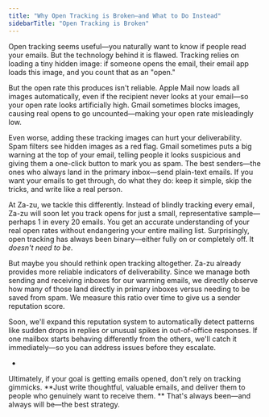 ```yaml
---
title: "Why Open Tracking is Broken—and What to Do Instead"
sidebarTitle: "Open Tracking is Broken"
---
```


Open tracking seems useful—you naturally want to know if people read your emails. But the technology behind it is flawed. Tracking relies on loading a tiny hidden image: if someone opens the email, their email app loads this image, and you count that as an "open."

But the open rate this produces isn't reliable. Apple Mail now loads all images automatically, even if the recipient never looks at your email—so your open rate looks artificially high. Gmail sometimes blocks images, causing real opens to go uncounted—making your open rate misleadingly low.

Even worse, adding these tracking images can hurt your deliverability. Spam filters see hidden images as a red flag. Gmail sometimes puts a big warning at the top of your email, telling people it looks suspicious and giving them a one-click button to mark you as spam. The best senders—the ones who always land in the primary inbox—send plain-text emails. If you want your emails to get through, do what they do: keep it simple, skip the tricks, and write like a real person.

At Za-zu, we tackle this differently. Instead of blindly tracking every email, Za-zu will soon let you track opens for just a small, representative sample—perhaps 1 in every 20 emails. You get an accurate understanding of your real open rates without endangering your entire mailing list. Surprisingly, open tracking has always been binary—either fully on or completely off. It *doesn't need to be*.

But maybe you should rethink open tracking altogether. Za-zu already provides more reliable indicators of deliverability. Since we manage both sending and receiving inboxes for our warming emails, we directly observe how many of those land directly in primary inboxes versus needing to be saved from spam. We measure this ratio over time to give us a sender reputation score.

Soon, we'll expand this reputation system to automatically detect patterns like sudden drops in replies or unusual spikes in out-of-office responses. If one mailbox starts behaving differently from the others, we'll catch it immediately—so you can address issues before they escalate.

*
Ultimately, if your goal is getting emails opened, don't rely on tracking gimmicks. **Just write thoughtful, valuable emails, and deliver them to people who genuinely want to receive them. 
** That's always been—and always will be—the best strategy.